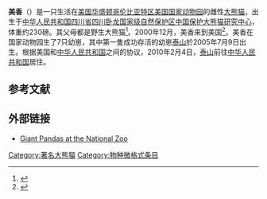{{Infobox animal
| name                    = 美香 
| image                   = Mei Xiang at Smithsonian's National Zoo.jpg
| image_upright           = 
| caption                 = 2021年8月，美香在[[美国国家动物园|美国国家动物园]]观看游客
| birth_name              = 美香 
| othername               = 
| species                 = 大熊貓
| breed                   = 
| gender                  = 雌性
| birth_date              = {{birth date and age|1998|07|22}}
| birth_place             = [[中国保护大熊猫研究中心|中国保护大熊猫研究中心]]
| death_date              = 
| death_place             = 
| resting_place           = 
| resting_place_coordinates = 
| nationality             = 
| occupation              = 
| employer                = 
| role                    = 
| years_active            = 
| known                   = 
| tricks                  = 
| awards                  = 
| title                   = 
| term                    = 
| predecessor             = 
| successor               = 
| owner                   = 
| residence               = [[美国国家动物园|美国国家动物园]]<ref>{{cite web |title=Smithsonian's National Zoo and Conservation Biology Institute Extends Giant Panda Agreement |url=https://nationalzoo.si.edu/news/smithsonians-national-zoo-and-conservation-biology-institute-extends-giant-panda-agreement |website=Smithsonian's National Zoo |accessdate=2021-09-22 |archiveurl=https://web.archive.org/web/20210922053242/https://nationalzoo.si.edu/news/smithsonians-national-zoo-and-conservation-biology-institute-extends-giant-panda-agreement |archivedate=2021-09-22 |language=en |date=2020-12-07}}</ref>
| parents                 = 
| children                = 7
| weight                  = 230磅
| height                  = 
| appearance              = 
| namedafter              = 
| website                 = 
}}'''美香'''（{{bd|1998年|7月22日||}}）是一只生活在[[美国|美国]][[华盛顿哥伦比亚特区|华盛顿哥伦比亚特区]][[美国国家动物园|美国国家动物园]]的雌性[[大熊猫|大熊猫]]，出生于[[中华人民共和国|中华人民共和国]][[四川省|四川省]][[四川卧龙国家级自然保护区|四川卧龙国家级自然保护区]][[中国保护大熊猫研究中心|中国保护大熊猫研究中心]]，体重约230磅。其父母都是野生大熊猫<ref>{{Cite web|title=Meet Mei Xiang and Tian Tian|url=http://nationalzoo.si.edu/Animals/GiantPandas/MeetPandas/default.cfm|accessdate=17 September 2012|publisher=[[美国国家动物园|美国国家动物园]]|archiveurl=https://web.archive.org/web/20100603053355/http://nationalzoo.si.edu/Animals/GiantPandas/MeetPandas/default.cfm|archivedate=3 June 2010}}</ref>。2000年12月，美香来到美国<ref>{{Cite web|title=旅美大熊猫 “美香”有喜 或将在未来几天内分娩|url=https://www.sohu.com/a/413200472_162758|accessdate=|author=光明網|date=|format=|publisher=|language=}}</ref>。美香在国家动物园生了7只幼崽，其中第一隻成功存活的幼崽[[泰山_(大熊猫)|泰山]]於2005年7月9日出生。根据美国和[[中华人民共和国|中华人民共和国]]之间的协议，2010年2月4日，[[泰山_(大熊猫)|泰山]]前往[[中华人民共和国|中华人民共和国]]居住。

== 参考文献 ==
{{Reflist}}

== 外部链接 ==
* [http://nationalzoo.si.edu/Animals/GiantPandas/ Giant Pandas at the National Zoo] {{Wayback|url=http://nationalzoo.si.edu/Animals/GiantPandas/ |date=20160818212820 }}
{{著名大熊貓}}
[[Category:著名大熊猫|Category:著名大熊猫]]
[[Category:物种微格式条目|Category:物种微格式条目]]